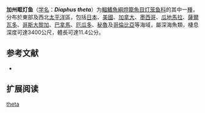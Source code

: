 {{Speciesbox
| name = 加州眶灯鱼
| status = NE
| status_system = IUCN3.1
| image = 
| genus = Diaphus
| species = theta
| authority = Eigenmann & Eigenmann, 1890
| synonyms = *''Myctophum protoculus''<br /><small>Gilbert, 1891</small>
}}

'''加州眶灯鱼'''（[[学名|学名]]：'''''Diaphus theta'''''）为[[輻鰭魚綱|輻鰭魚綱]][[燈籠魚目|燈籠魚目]][[灯笼鱼科|灯笼鱼科]]的其中一[[種|種]]，分布於東部及西北[[太平洋|太平洋]]區，包括[[日本|日本]]、[[美國|美國]]、[[加拿大|加拿大]]、[[墨西哥|墨西哥]]、[[瓜地馬拉|瓜地馬拉]]、[[薩爾瓦多|薩爾瓦多]]、[[哥斯大黎加|哥斯大黎加]]、[[巴拿馬|巴拿馬]]、[[厄瓜多|厄瓜多]]、[[秘魯|秘魯]]及[[哥倫比亞|哥倫比亞]]等海域，屬深海魚類，棲息深度可達3400公尺，體長可達11.4公分。

== 参考文献 ==
{{refbegin}}
*{{FishBase_species|genus=Diaphus|species=theta|year=2012|month=1}}
{{refend}}

==扩展阅读==
{{refbegin}}
{{Wikispecies-inline|Diaphus theta|加州眶灯鱼}}
{{refend}}
{{Taxonbar|from=Q2617515}}

[[Category:眶灯鱼属|theta]]


{{灯笼鱼目小作品}}